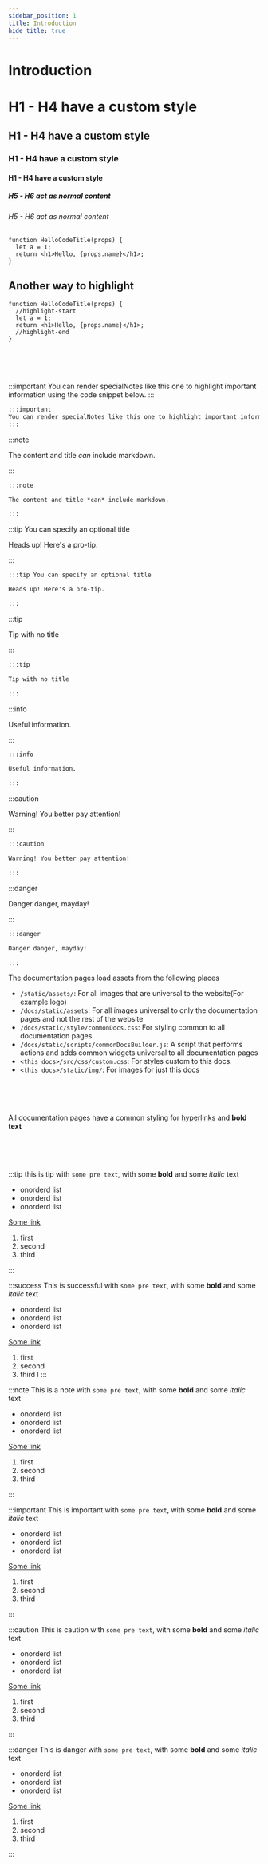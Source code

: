 ```yaml
---
sidebar_position: 1
title: Introduction
hide_title: true
---
```


<!-- COPY DOCS -->
<!-- ./change_me/introduction.mdx -->

# Introduction

# H1 - H4 have a custom style
## H1 - H4 have a custom style
### H1 - H4 have a custom style
#### H1 - H4 have a custom style

##### H5 - H6 act as normal content
###### H5 - H6 act as normal content

```tsx {2-3} title="/src/components/HelloCodeTitle.ts"
function HelloCodeTitle(props) {
  let a = 1;
  return <h1>Hello, {props.name}</h1>;
}
```

## Another way to highlight
```tsx title="/src/components/HelloCodeTitle.ts"
function HelloCodeTitle(props) {
  //highlight-start
  let a = 1;
  return <h1>Hello, {props.name}</h1>;
  //highlight-end
}
```


<br/><br/><br/>

:::important
You can render specialNotes like this one to highlight important information using the code snippet below.
:::

```markdown
:::important
You can render specialNotes like this one to highlight important information using the code snippet below.
:::
```

:::note

The content and title *can* include markdown.

:::

```markdown
:::note

The content and title *can* include markdown.

:::
```

:::tip You can specify an optional title

Heads up! Here's a pro-tip.

:::

```markdown
:::tip You can specify an optional title

Heads up! Here's a pro-tip.

:::
```

:::tip

Tip with no title

:::

```markdown
:::tip

Tip with no title

:::
```

:::info

Useful information.

:::

```markdown
:::info

Useful information.

:::
```

:::caution

Warning! You better pay attention!

:::

```markdown
:::caution

Warning! You better pay attention!

:::
```

:::danger

Danger danger, mayday!

:::

```markdown
:::danger

Danger danger, mayday!

:::
```

The documentation pages load assets from the following places
- ```/static/assets/```: For all images that are universal to the website(For example logo)
- ```/docs/static/assets```: For all images universal to only the documentation pages and not the rest of the website
- ```/docs/static/style/commonDocs.css```: For styling common to all documentation pages
- ```/docs/static/scripts/commonDocsBuilder.js```: A script that performs actions and adds common widgets universal to all documentation pages
- `<this docs>/src/css/custom.css`: For styles custom to this docs.
- `<this docs>/static/img/`: For images for just this docs

<br/><br/><br/>

All documentation pages have a common styling for [hyperlinks](https://supertokens.com/) and **bold text**

<br/><br/><br/>

:::tip
this is tip with `some pre text`, with some **bold** and some *italic* text

- onorderd list
- onorderd list
- onorderd list

[Some link](https://github.com)

1. first
2. second
3. third

:::

:::success
This is successful with `some pre text`, with some **bold** and some *italic* text

- onorderd list
- onorderd list
- onorderd list

[Some link](https://github.com)

1. first
2. second
3. third
l
:::

:::note
This is a note with `some pre text`, with some **bold** and some *italic* text

- onorderd list
- onorderd list
- onorderd list

[Some link](https://github.com)

1. first
2. second
3. third

:::

:::important
This is important with `some pre text`, with some **bold** and some *italic* text

- onorderd list
- onorderd list
- onorderd list

[Some link](https://github.com)

1. first
2. second
3. third

:::

:::caution
This is caution with `some pre text`, with some **bold** and some *italic* text

- onorderd list
- onorderd list
- onorderd list

[Some link](https://github.com)

1. first
2. second
3. third

:::

:::danger
This is danger with `some pre text`, with some **bold** and some *italic* text

- onorderd list
- onorderd list
- onorderd list

[Some link](https://github.com)

1. first
2. second
3. third

:::